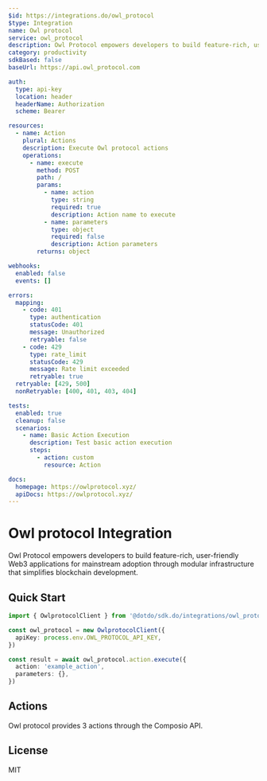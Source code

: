 ```yaml
---
$id: https://integrations.do/owl_protocol
$type: Integration
name: Owl protocol
service: owl_protocol
description: Owl Protocol empowers developers to build feature-rich, user-friendly Web3 applications for mainstream adoption through modular infrastructure that simplifies blockchain development.
category: productivity
sdkBased: false
baseUrl: https://api.owl_protocol.com

auth:
  type: api-key
  location: header
  headerName: Authorization
  scheme: Bearer

resources:
  - name: Action
    plural: Actions
    description: Execute Owl protocol actions
    operations:
      - name: execute
        method: POST
        path: /
        params:
          - name: action
            type: string
            required: true
            description: Action name to execute
          - name: parameters
            type: object
            required: false
            description: Action parameters
        returns: object

webhooks:
  enabled: false
  events: []

errors:
  mapping:
    - code: 401
      type: authentication
      statusCode: 401
      message: Unauthorized
      retryable: false
    - code: 429
      type: rate_limit
      statusCode: 429
      message: Rate limit exceeded
      retryable: true
  retryable: [429, 500]
  nonRetryable: [400, 401, 403, 404]

tests:
  enabled: true
  cleanup: false
  scenarios:
    - name: Basic Action Execution
      description: Test basic action execution
      steps:
        - action: custom
          resource: Action

docs:
  homepage: https://owlprotocol.xyz/
  apiDocs: https://owlprotocol.xyz/
---
```


# Owl protocol Integration

Owl Protocol empowers developers to build feature-rich, user-friendly Web3 applications for mainstream adoption through modular infrastructure that simplifies blockchain development.

## Quick Start

```typescript
import { OwlprotocolClient } from '@dotdo/sdk.do/integrations/owl_protocol'

const owl_protocol = new OwlprotocolClient({
  apiKey: process.env.OWL_PROTOCOL_API_KEY,
})

const result = await owl_protocol.action.execute({
  action: 'example_action',
  parameters: {},
})
```

## Actions

Owl protocol provides 3 actions through the Composio API.

## License

MIT
